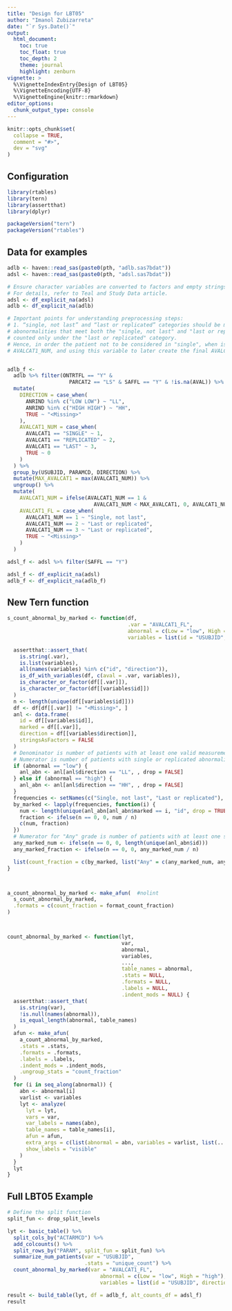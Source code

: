 ```yaml
---
title: "Design for LBT05"
author: "Imanol Zubizarreta"
date: "`r Sys.Date()`"
output:
  html_document:
    toc: true
    toc_float: true
    toc_depth: 2
    theme: journal
    highlight: zenburn
vignette: >
  %\VignetteIndexEntry{Design of LBT05}
  %\VignetteEncoding{UTF-8}
  %\VignetteEngine{knitr::rmarkdown}
editor_options:
  chunk_output_type: console
---
```


```r
knitr::opts_chunk$set(
  collapse = TRUE,
  comment = "#>",
  dev = "svg"
)
```

## Configuration

```r
library(rtables)
library(tern)
library(assertthat)
library(dplyr)

packageVersion("tern")
packageVersion("rtables")
```

## Data for examples

```r
adlb <- haven::read_sas(paste0(pth, "adlb.sas7bdat"))
adsl <- haven::read_sas(paste0(pth, "adsl.sas7bdat"))

# Ensure character variables are converted to factors and empty strings and NAs are explicit missing levels.
# For details, refer to Teal and Study Data article.
adsl <- df_explicit_na(adsl)
adlb <- df_explicit_na(adlb)

# Important points for understanding preprocessing steps:
# 1. “single, not last” and “last or replicated” categories should be mutually exclusive. If a patient has
# abonormalities that meet both the "single, not last" and "last or replicated" criteria, then the patient will be
# counted only under the "last or replicated" category.
# Hence, in order the patient not to be considered in "single", when is "last or replicated" we are creating
# AVALCAT1_NUM, and using this variable to later create the final AVALCAT1_FL analysis variable.


adlb_f <-
  adlb %>% filter(ONTRTFL == "Y" &
                    PARCAT2 == "LS" & SAFFL == "Y" & !is.na(AVAL)) %>%
  mutate(
    DIRECTION = case_when(
      ANRIND %in% c("LOW LOW") ~ "LL",
      ANRIND %in% c("HIGH HIGH") ~ "HH",
      TRUE ~ "<Missing>"
    ),
    AVALCAT1_NUM = case_when(
      AVALCAT1 == "SINGLE" ~ 1,
      AVALCAT1 == "REPLICATED" ~ 2,
      AVALCAT1 == "LAST" ~ 3,
      TRUE ~ 0
    )
  ) %>%
  group_by(USUBJID, PARAMCD, DIRECTION) %>%
  mutate(MAX_AVALCAT1 = max(AVALCAT1_NUM)) %>%
  ungroup() %>%
  mutate(
    AVALCAT1_NUM = ifelse(AVALCAT1_NUM == 1 &
                            AVALCAT1_NUM < MAX_AVALCAT1, 0, AVALCAT1_NUM),
    AVALCAT1_FL = case_when(
      AVALCAT1_NUM == 1 ~ "Single, not last",
      AVALCAT1_NUM == 2 ~ "Last or replicated",
      AVALCAT1_NUM == 3 ~ "Last or replicated",
      TRUE ~ "<Missing>"
    )
  )

adsl_f <- adsl %>% filter(SAFFL == "Y")

adsl_f <- df_explicit_na(adsl)
adlb_f <- df_explicit_na(adlb_f)
```

## New Tern function

```r
s_count_abnormal_by_marked <- function(df,
                                       .var = "AVALCAT1_FL",
                                       abnormal = c(Low = "low", High = "high"),
                                       variables = list(id = "USUBJID", direction = "DIRECTION")) {

  assertthat::assert_that(
    is.string(.var),
    is.list(variables),
    all(names(variables) %in% c("id", "direction")),
    is_df_with_variables(df, c(aval = .var, variables)),
    is_character_or_factor(df[[.var]]),
    is_character_or_factor(df[[variables$id]])
  )
  n <- length(unique(df[[variables$id]]))
  df <- df[df[[.var]] != "<Missing>", ]
  anl <- data.frame(
    id = df[[variables$id]],
    marked = df[[.var]],
    direction = df[[variables$direction]],
    stringsAsFactors = FALSE
  )
  # Denominator is number of patients with at least one valid measurement during treatment
  # Numerator is number of patients with single or replicated abnormalities
  if (abnormal == "low") {
    anl_abn <- anl[anl$direction == "LL", , drop = FALSE]
  } else if (abnormal == "high") {
    anl_abn <- anl[anl$direction == "HH", , drop = FALSE]
  }
  frequencies <- setNames(c("Single, not last", "Last or replicated"), c("Single, not last", "Last or replicated"))
  by_marked <- lapply(frequencies, function(i) {
    num <- length(unique(anl_abn[anl_abn$marked == i, "id", drop = TRUE]))
    fraction <- ifelse(n == 0, 0, num / n)
    c(num, fraction)
  })
  # Numerator for "Any" grade is number of patients with at least one single/replicated abnormality
  any_marked_num <- ifelse(n == 0, 0, length(unique(anl_abn$id)))
  any_marked_fraction <- ifelse(n == 0, 0, any_marked_num / n)

  list(count_fraction = c(by_marked, list("Any" = c(any_marked_num, any_marked_fraction))))
}



a_count_abnormal_by_marked <- make_afun(  #nolint
  s_count_abnormal_by_marked,
  .formats = c(count_fraction = format_count_fraction)
)



count_abnormal_by_marked <- function(lyt,
                                     var,
                                     abnormal,
                                     variables,
                                     ...,
                                     table_names = abnormal,
                                     .stats = NULL,
                                     .formats = NULL,
                                     .labels = NULL,
                                     .indent_mods = NULL) {
  assertthat::assert_that(
    is.string(var),
    !is.null(names(abnormal)),
    is_equal_length(abnormal, table_names)
  )
  afun <- make_afun(
    a_count_abnormal_by_marked,
    .stats = .stats,
    .formats = .formats,
    .labels = .labels,
    .indent_mods = .indent_mods,
    .ungroup_stats = "count_fraction"
  )
  for (i in seq_along(abnormal)) {
    abn <- abnormal[i]
    varlist <- variables
    lyt <- analyze(
      lyt = lyt,
      vars = var,
      var_labels = names(abn),
      table_names = table_names[i],
      afun = afun,
      extra_args = c(list(abnormal = abn, variables = varlist, list(...))),
      show_labels = "visible"
    )
  }
  lyt
}


```


## Full LBT05 Example
```r
# Define the split function
split_fun <- drop_split_levels

lyt <- basic_table() %>%
  split_cols_by("ACTARMCD") %>%
  add_colcounts() %>%
  split_rows_by("PARAM", split_fun = split_fun) %>%
  summarize_num_patients(var = "USUBJID",
                         .stats = "unique_count") %>%
  count_abnormal_by_marked(var = "AVALCAT1_FL",
                              abnormal = c(Low = "low", High = "high"),
                              variables = list(id = "USUBJID", direction = "DIRECTION"))

result <- build_table(lyt, df = adlb_f, alt_counts_df = adsl_f)
result
```
